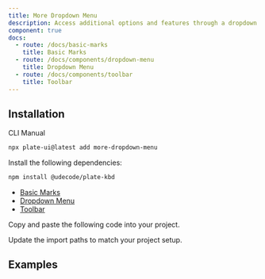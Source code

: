 ```yaml
---
title: More Dropdown Menu
description: Access additional options and features through a dropdown menu.
component: true
docs:
  - route: /docs/basic-marks
    title: Basic Marks
  - route: /docs/components/dropdown-menu
    title: Dropdown Menu
  - route: /docs/components/toolbar
    title: Toolbar
---
```


<ComponentPreview name="playground-demo" id="basicnodes" />

## Installation

<Tabs defaultValue="cli">

<TabsList>
<TabsTrigger value="cli">CLI</TabsTrigger>
<TabsTrigger value="manual">Manual</TabsTrigger>
</TabsList>
<TabsContent value="cli">

```bash
npx plate-ui@latest add more-dropdown-menu
```

</TabsContent>

<TabsContent value="manual">

<Steps>

<Step>

Install the following dependencies:

```bash
npm install @udecode/plate-kbd
```

- [Basic Marks](/docs/basic-marks)
- [Dropdown Menu](/docs/components/dropdown-menu)
- [Toolbar](/docs/components/toolbar)

</Step>

<Step>

Copy and paste the following code into your project.

</Step>

<ComponentSource name="more-dropdown-menu" />

<Step>

Update the import paths to match your project setup.

</Step>

</Steps>

</TabsContent>

</Tabs>

## Examples

<ComponentSource src="../../templates/plate-playground/src/components/plate-ui/fixed-toolbar-buttons.tsx" />
<ComponentSource src="../../templates/plate-playground/src/components/plate-ui/floating-toolbar-buttons.tsx" />
